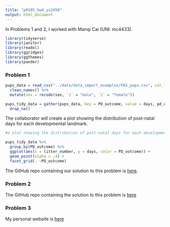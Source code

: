 ```yaml
---
title: "p8105_hw4_yx2450"
output: html_document
---
```


In Problems 1 and 2, I worked with Manqi Cai (UNI: mc4433).

```r
library(tidyverse)
library(janitor)
library(readxl)
library(ggridges)
library(ggthemes)
library(pander)
```

### Problem 1
```r
pups_data = read_csv("../data/data_import_examples/FAS_pups.csv", col_types = "ciiiii") %>% 
  clean_names() %>% 
  mutate(sex = recode(sex, `1` = "male", `2` = "female"))

pups_tidy_data = gather(pups_data, key = PD_outcome, value = days, pd_ears: pd_walk) %>% 
  drop_na()
```

The collaborator will create a plot showing the distribution of post-natal days for each developmental landmark.
```r
#a plot showing the distribution of post-natal days for each developmental landmark.

pups_tidy_data %>% 
  group_by(PD_outcome) %>% 
  ggplot(aes(x = litter_number, y = days, color = PD_outcome)) +
  geom_point(alpha = .4) +
  facet_grid(. ~PD_outcome)


```

The GitHub repo containing our solution to this problem is [here](https://github.com/jeff-goldsmith/vbvs.concurrent).


### Problem 2

The GitHub repo containing the solution to this problem is [here](https://github.com/julia-wrobel/depthTests)


### Problem 3

My personal website is [here](http://jeffgoldsmith.com)
